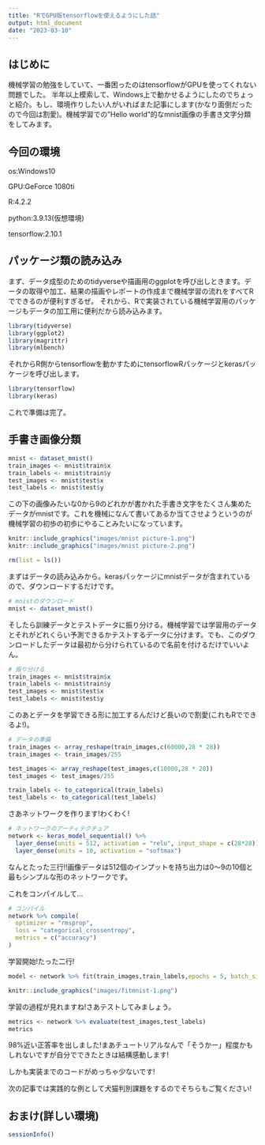 ```yaml
---
title: "RでGPU版tensorflowを使えるようにした話"
output: html_document
date: "2023-03-10"
---
```


## はじめに

機械学習の勉強をしていて、一番困ったのはtensorflowがGPUを使ってくれない問題でした。
半年以上模索して、Windows上で動かせるようにしたのでちょっと紹介。もし、環境作りしたい人がいればまた記事にします(かなり面倒だったので今回は割愛)。機械学習での"Hello world"的なmnist画像の手書き文字分類をしてみます。


## 今回の環境

os:Windows10

GPU:GeForce 1080ti

R:4.2.2

python:3.9.13(仮想環境)

tensorflow:2.10.1

## パッケージ類の読み込み
まず、データ成型のためのtidyverseや描画用のggplotを呼び出しときます。データの取得や加工、結果の描画やレポートの作成まで機械学習の流れをすべてRでできるのが便利すぎるぜ。
それから、Rで実装されている機械学習用のパッケージもデータの加工用に便利だから読み込みます。
```r
library(tidyverse)
library(ggplot2)
library(magrittr)
library(mlbench)
```
それからR側からtensorflowを動かすためにtensorflowRパッケージとkerasパッケージを呼び出します。

```r
library(tensorflow)
library(keras)
```

これで準備は完了。

## 手書き画像分類
```r
mnist <- dataset_mnist()
train_images <- mnist$train$x
train_labels <- mnist$train$y
test_images <- mnist$test$x
test_labels <- mnist$test$y
```
この下の画像みたいな0から9のどれかが書かれた手書き文字をたくさん集めたデータがmnistです。これを機械になんて書いてあるか当てさせようというのが機械学習の初歩の初歩にやることみたいになっています。

```r

knitr::include_graphics("images/mnist picture-1.png")
knitr::include_graphics("images/mnist picture-2.png")

```


```r
rm(list = ls())

```

まずはデータの読み込みから。kerasパッケージにmnistデータが含まれているので、ダウンロードするだけです。

```r
# mnistのダウンロード 
mnist <- dataset_mnist()
```

そしたら訓練データとテストデータに振り分ける。機械学習では学習用のデータとそれがどれくらい予測できるかテストするデータに分けます。でも、このダウンロードしたデータは最初から分けられているので名前を付けるだけでいいよん。

```r
# 振り分ける
train_images <- mnist$train$x
train_labels <- mnist$train$y
test_images <- mnist$test$x
test_labels <- mnist$test$y
```

このあとデータを学習できる形に加工するんだけど長いので割愛(これもRでできるよ!)。
```r
# データの準備
train_images <- array_reshape(train_images,c(60000,28 * 28))
train_images <- train_images/255

test_images <- array_reshape(test_images,c(10000,28 * 28))
test_images <- test_images/255

train_labels <- to_categorical(train_labels)
test_labels <- to_categorical(test_labels)


```


さあネットワークを作ります!わくわく!
```r
# ネットワークのアーティテクチュア
network <- keras_model_sequential() %>% 
  layer_dense(units = 512, activation = "relu", input_shape = c(28*28)) %>% 
  layer_dense(units = 10, activation = "softmax")
```

なんとたった三行!!画像データは512個のインプットを持ち出力は0～9の10個と最もシンプルな形のネットワークです。

これをコンパイルして...
```r
# コンパイル
network %>% compile(
  optimizer = "rmsprop",
  loss = "categorical_crossentropy",
  metrics = c("accuracy")
)
```

学習開始!たった二行!
```r
model <- network %>% fit(train_images,train_labels,epochs = 5, batch_size = 128)
```

```r
knitr::include_graphics("images/fitmnist-1.png")

```

学習の過程が見れますね!さあテストしてみましょう。
```r
metrics <- network %>% evaluate(test_images,test_labels)
metrics

```
98%近い正答率を出しました!まあチュートリアルなんで「そうかー」程度かもしれないですが自分でできたときは結構感動します!

しかも実装までのコードがめっちゃ少ないです!

次の記事では実践的な例として犬猫判別課題をするのでそちらもご覧ください!

## おまけ(詳しい環境)
```r
sessionInfo()
```

